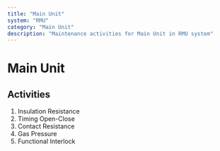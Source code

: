 ```yaml
---
title: "Main Unit"
system: "RMU"
category: "Main Unit"
description: "Maintenance activities for Main Unit in RMU system"
---
```


# Main Unit

## Activities

1. Insulation Resistance
2. Timing Open-Close
3. Contact Resistance
4. Gas Pressure
5. Functional Interlock
